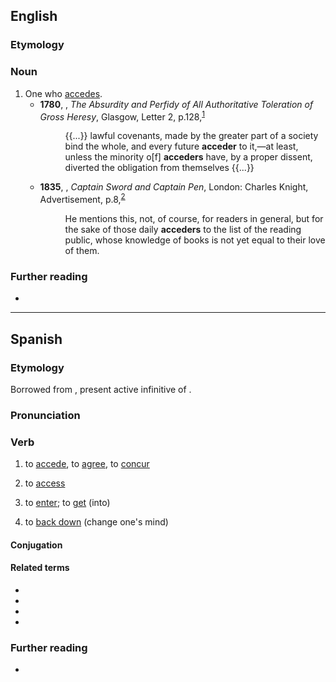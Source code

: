 {{also|accéder}}
==English==

===Etymology===
{{suffix|en|accede|er|id2=agent noun}}

===Noun===
{{en-noun}}

# One who [[accede]]s.
#* '''1780''', {{w|John Brown (theologian)|John Brown}}, ''The Absurdity and Perfidy of All Authoritative Toleration of Gross Heresy'', Glasgow, Letter 2, p.{{nbsp}}128,<sup>[http://name.umdl.umich.edu/004853555.0001.000]</sup>
#*: {{...}} lawful covenants, made by the greater part of a society bind the whole, and every future '''acceder''' to it,—at least, unless the minority o[f] '''acceders''' have, by a proper dissent, diverted the obligation from themselves {{...}}
#* '''1835''', {{w|Leigh Hunt}}, ''Captain Sword and Captain Pen'', London: Charles Knight, Advertisement, p.{{nbsp}}8,<sup>[https://archive.org/details/captainsword00huntrich]</sup>
#*: He mentions this, not, of course, for readers in general, but for the sake of those daily '''acceders''' to the list of the reading public, whose knowledge of books is not yet equal to their love of them.

===Further reading===
* {{R:Webster 1913}}

----

==Spanish==

===Etymology===
Borrowed from {{bor|es|la|accēdere}}, present active infinitive of {{m|la|accēdō}}.

===Pronunciation===
{{es-pr}}

===Verb===
{{es-verb}}

# {{lb|es|intransitive}} to [[accede]], to [[agree]], to [[concur]]
#: {{syn|es|avenirse|concurrir}}
#: {{ux|es|'''accedió''' a pagar|he '''agreed''' to pay}}
#: {{ux|es|'''accedió''' a la sentencia|he '''agreed''' to the sentence}}
# {{lb|es|intransitive}} to [[access]]
#: {{ux|es|'''acceder''' al contenido de pago|'''gain access''' to the paid content}}
# {{lb|es|intransitive}} to [[enter]]; to [[get]] (into)
#: {{ux|es|'''acceder''' a su cuenta online|'''log into''' your online account}}
# {{lb|es|intransitive}} to [[back down]] (change one's mind)

====Conjugation====
{{es-conj}}

====Related terms====
* {{l|es|accesar}}
* {{l|es|accesible}}
* {{l|es|accesión}}
* {{l|es|acceso}}

===Further reading===
* {{R:es:DRAE}}